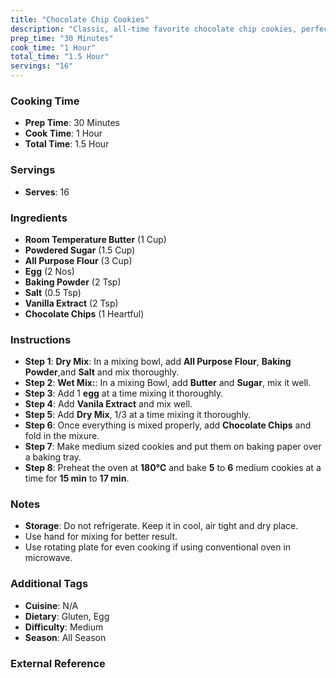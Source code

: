 ```yaml
---
title: "Chocolate Chip Cookies"
description: "Classic, all-time favorite chocolate chip cookies, perfect to enjoy with tea, coffee, or just by themselves."
prep_time: "30 Minutes"
cook_time: "1 Hour"
total_time: "1.5 Hour"
servings: "16"
---
```


### Cooking Time

- **Prep Time**: 30 Minutes
- **Cook Time**: 1 Hour
- **Total Time**: 1.5 Hour

### Servings

- **Serves**: 16

### Ingredients

- **Room Temperature Butter** (1 Cup)
- **Powdered Sugar** (1.5 Cup)
- **All Purpose Flour** (3 Cup)
- **Egg** (2 Nos)
- **Baking Powder** (2 Tsp)
- **Salt** (0.5 Tsp)
- **Vanilla Extract** (2 Tsp)
- **Chocolate Chips** (1 Heartful)

### Instructions

- **Step 1**: **Dry Mix**: In a mixing bowl, add **All Purpose Flour**, **Baking Powder**,and **Salt** and mix thoroughly.
- **Step 2**: **Wet Mix:**: In a mixing Bowl, add **Butter** and **Sugar**, mix it well.
- **Step 3**: Add 1 **egg** at a time mixing it thoroughly.
- **Step 4**: Add **Vanila Extract** and mix well.
- **Step 5**: Add **Dry Mix**, 1/3 at a time mixing it thoroughly.
- **Step 6**: Once everything is mixed properly, add **Chocolate Chips** and fold in the mixure.
- **Step 7**: Make medium sized cookies and put them on baking paper over a baking tray.
- **Step 8**: Preheat the oven at **180℃** and bake **5** to **6** medium cookies at a time for **15 min** to **17 min**.

### Notes

- **Storage**: Do not refrigerate. Keep it in cool, air tight and dry place.
- Use hand for mixing for better result.
- Use rotating plate for even cooking if using conventional oven in microwave.

### Additional Tags

- **Cuisine**: N/A
- **Dietary**: Gluten, Egg
- **Difficulty**: Medium
- **Season**: All Season

### External Reference


<YouTube id="YEZPxhMneOc" titile="Best Chocolate Chip Cookies Recipe - Natasha's Kitchen"/>